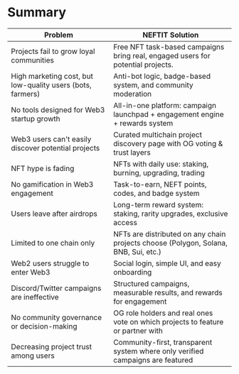 
# Summary

| Problem | NEFTIT Solution |
| --- | --- |
| Projects fail to grow loyal communities | Free NFT task-based campaigns bring real, engaged users for potential projects. |
| High marketing cost, but low-quality users (bots, farmers) | Anti-bot logic, badge-based system, and community moderation |
| No tools designed for Web3 startup growth | All-in-one platform: campaign launchpad + engagement engine + rewards system |
| Web3 users can't easily discover potential projects | Curated multichain project discovery page with OG voting & trust layers |
| NFT hype is fading | NFTs with daily use: staking, burning, upgrading, trading |
| No gamification in Web3 engagement | Task-to-earn, NEFT points, codes, and badge system |
| Users leave after airdrops | Long-term reward system: staking, rarity upgrades, exclusive access |
| Limited to one chain only | NFTs are distributed on any chain projects choose (Polygon, Solana, BNB, Sui, etc.) |
| Web2 users struggle to enter Web3 | Social login, simple UI, and easy onboarding |
| Discord/Twitter campaigns are ineffective | Structured campaigns, measurable results, and rewards for engagement |
| No community governance or decision-making | OG role holders and real ones vote on which projects to feature or partner with |
| Decreasing project trust among users | Community-first, transparent system where only verified campaigns are featured |


